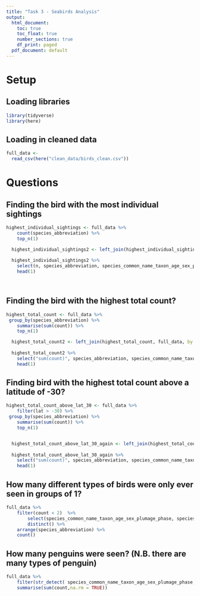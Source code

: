 ```yaml
---
title: "Task 3 - Seabirds Analysis"
output:
  html_document:
    toc: true
    toc_float: true
    number_sections: true
    df_print: paged
  pdf_document: default
---
```

# Setup

## Loading libraries
```r
library(tidyverse)
library(here)
```


## Loading in cleaned data
```r
full_data <-
  read_csv(here("clean_data/birds_clean.csv"))
```

# Questions

## Finding the bird with the most individual sightings

```r
highest_individual_sightings <- full_data %>% 
    count(species_abbreviation) %>% 
    top_n(1)

  highest_individual_sightings2 <- left_join(highest_individual_sightings, full_data, by = "species_abbreviation")
  
  highest_individual_sightings2 %>% 
    select(n, species_abbreviation, species_common_name_taxon_age_sex_plumage_phase, species_scientific_name_taxon_age_sex_plumage_phase) %>% 
    head(1)

  
```

## Finding the bird with the highest total count?
```r
highest_total_count <- full_data %>% 
 group_by(species_abbreviation) %>% 
    summarise(sum(count)) %>% 
    top_n(1)

  highest_total_count2 <- left_join(highest_total_count, full_data, by = "species_abbreviation")
  
  highest_total_count2 %>% 
    select("sum(count)", species_abbreviation, species_common_name_taxon_age_sex_plumage_phase, species_scientific_name_taxon_age_sex_plumage_phase) %>%
    head(1)
```

## Finding bird with the highest total count above a latitude of -30?
```r
highest_total_count_above_lat_30 <- full_data %>% 
    filter(lat > -30) %>% 
 group_by(species_abbreviation) %>% 
    summarise(sum(count)) %>% 
    top_n(1)


  highest_total_count_above_lat_30_again <- left_join(highest_total_count_above_lat_30, full_data, by = "species_abbreviation")
  
  highest_total_count_above_lat_30_again %>% 
    select("sum(count)", species_abbreviation, species_common_name_taxon_age_sex_plumage_phase, species_scientific_name_taxon_age_sex_plumage_phase) %>%
    head(1)
```

## How many different types of birds were only ever seen in groups of 1?

```r
full_data %>% 
    filter(count < 2)  %>% 
        select(species_common_name_taxon_age_sex_plumage_phase, species_scientific_name_taxon_age_sex_plumage_phase, species_abbreviation) %>%
        distinct() %>% 
    arrange(species_abbreviation) %>% 
    count()
```

## How many penguins were seen? (N.B. there are many types of penguin)

```r
full_data %>% 
    filter(str_detect( species_common_name_taxon_age_sex_plumage_phase, "penguin")) %>% 
    summarise(sum(count,na.rm = TRUE))
```

